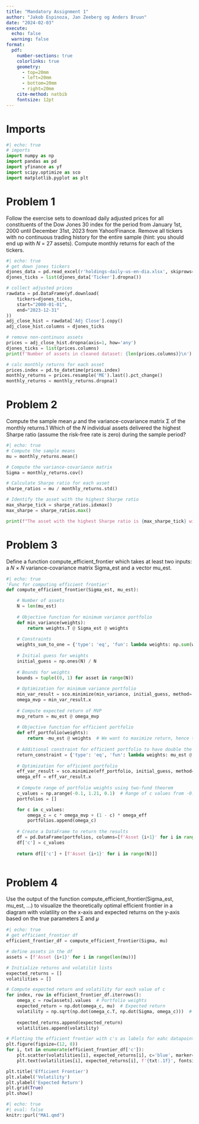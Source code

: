 ```yaml
---
title: "Mandatory Assignment 1"
author: "Jakob Espinoza, Jan Zeeberg og Anders Bruun"
date: "2024-02-03"
execute: 
  echo: false
  warning: false
format:
  pdf: 
    number-sections: true
    colorlinks: true
    geometry:
      - top=20mm
      - left=20mm
      - bottom=20mm
      - right=20mm
    cite-method: natbib
    fontsize: 12pt
---
```


# Imports
```python
#| echo: true
# imports
import numpy as np
import pandas as pd
import yfinance as yf
import scipy.optimize as sco
import matplotlib.pyplot as plt

```

# Problem 1

Follow the exercise sets to download daily adjusted prices for all constituents of the Dow Jones
30 index for the period from January 1st, 2000 until December 31st, 2023 from Yahoo!Finance.
Remove all tickers with no continuous trading history for the entire sample (hint: you should
end up with 𝑁 = 27 assets). Compute monthly returns for each of the tickers.

```python
#| echo: true
# get down jones tickers
djones_data = pd.read_excel(r'holdings-daily-us-en-dia.xlsx', skiprows=4)
djones_ticks = list(djones_data['Ticker'].dropna()) 

# collect adjusted prices
rawdata = pd.DataFrame(yf.download(
    tickers=djones_ticks,
    start="2000-01-01",
    end="2023-12-31"
))
adj_close_hist = rawdata['Adj Close'].copy()
adj_close_hist.columns = djones_ticks

# remove non-continuos assets
prices = adj_close_hist.dropna(axis=1, how='any')
djones_ticks = list(prices.columns)
print(f'Number of assets in cleaned dataset: {len(prices.columns)}\n')

# calc monthly returns for each asset
prices.index = pd.to_datetime(prices.index)
monthly_returns = prices.resample('ME').last().pct_change()
monthly_returns = monthly_returns.dropna()


```

# Problem 2

Compute the sample mean 𝜇 and the variance-covariance matrix Σ of the monthly returns.1
Which of the 𝑁 individual assets delivered the highest Sharpe ratio (assume the risk-free
rate is zero) during the sample period?

```python
#| echo: true
# Compute the sample means
mu = monthly_returns.mean()

# Compute the variance-covariance matrix
Sigma = monthly_returns.cov()

# Calculate Sharpe ratio for each asset
sharpe_ratios = mu / monthly_returns.std()

# Identify the asset with the highest Sharpe ratio
max_sharpe_tick = sharpe_ratios.idxmax()
max_sharpe = sharpe_ratios.max()

print(f"The asset with the highest Sharpe ratio is {max_sharpe_tick} with a Sharpe ratio of {round(max_sharpe,2)}\n")

```

# Problem 3

Define a function compute_efficient_frontier which takes at least two inputs: a
𝑁 × 𝑁 variance-covariance matrix Sigma_est and a vector mu_est.

```python
#| echo: true
'Func for computing efficient frontier'
def compute_efficient_frontier(Sigma_est, mu_est):

    # Number of assets
    N = len(mu_est)  
    
    # Objective function for minimum variance portfolio
    def min_variance(weights):
        return weights.T @ Sigma_est @ weights
    
    # Constraints
    weights_sum_to_one = {'type': 'eq', 'fun': lambda weights: np.sum(weights) - 1}
    
    # Initial guess for weights
    initial_guess = np.ones(N) / N
    
    # Bounds for weights
    bounds = tuple((0, 1) for asset in range(N))
    
    # Optimization for minimum variance portfolio
    min_var_result = sco.minimize(min_variance, initial_guess, method='SLSQP', bounds=bounds, constraints=[weights_sum_to_one])
    omega_mvp = min_var_result.x
    
    # Compute expected return of MVP
    mvp_return = mu_est @ omega_mvp
    
    # Objective function for efficient portfolio
    def eff_portfolio(weights):
        return -mu_est @ weights  # We want to maximize return, hence the negative
    
    # Additional constraint for efficient portfolio to have double the MVP's return
    return_constraint = {'type': 'eq', 'fun': lambda weights: mu_est @ weights - 2 * mvp_return}
    
    # Optimization for efficient portfolio
    eff_var_result = sco.minimize(eff_portfolio, initial_guess, method='SLSQP', bounds=bounds, constraints=[weights_sum_to_one, return_constraint])
    omega_eff = eff_var_result.x
    
    # Compute range of portfolio weights using two-fund theorem
    c_values = np.arange(-0.1, 1.21, 0.1)  # Range of c values from -0.1 to 1.2
    portfolios = []

    for c in c_values:
        omega_c = c * omega_mvp + (1 - c) * omega_eff
        portfolios.append(omega_c)
    
    # Create a DataFrame to return the results
    df = pd.DataFrame(portfolios, columns=[f'Asset {i+1}' for i in range(N)])
    df['c'] = c_values
    
    return df[['c'] + [f'Asset {i+1}' for i in range(N)]]



```

# Problem 4

Use the output of the function compute_efficient_frontier(Sigma_est, mu_est, ...)
to visualize the theoretically optimal eﬀicient frontier in a diagram with volatility on the
x-axis and expected returns on the y-axis based on the true parameters Σ and 𝜇

```python
#| echo: true
# get efficient_frontier df
efficient_frontier_df = compute_efficient_frontier(Sigma, mu)

# define assets in the df
assets = [f'Asset {i+1}' for i in range(len(mu))]

# Initialize returns and volatilit lists
expected_returns = []
volatilities = []

# Compute expected return and volatility for each value of c
for index, row in efficient_frontier_df.iterrows():
    omega_c = row[assets].values  # Portfolio weights
    expected_return = np.dot(omega_c, mu)  # Expected return
    volatility = np.sqrt(np.dot(omega_c.T, np.dot(Sigma, omega_c)))  # Volatility
    
    expected_returns.append(expected_return)
    volatilities.append(volatility)

# Plotting the efficient frontier with c's as labels for eahc datapoint
plt.figure(figsize=(12, 8))
for i, txt in enumerate(efficient_frontier_df['c']):
    plt.scatter(volatilities[i], expected_returns[i], c='blue', marker='o')
    plt.text(volatilities[i], expected_returns[i], f'{txt:.1f}', fontsize=9)

plt.title('Efficient Frontier')
plt.xlabel('Volatility')
plt.ylabel('Expected Return')
plt.grid(True)
plt.show()

```

```python
#| echo: true
#| eval: false
knitr::purl("MA1.qmd")
```